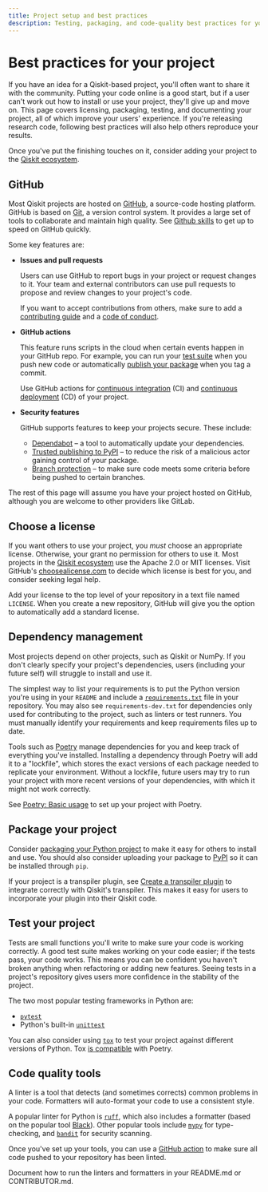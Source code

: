 ```yaml
---
title: Project setup and best practices
description: Testing, packaging, and code-quality best practices for your Python project.
---
```


# Best practices for your project

If you have an idea for a Qiskit-based project, you'll often want to share it
with the community. Putting your code online is a good start, but if a user
can't work out how to install or use your project, they'll give up and move on.
This page covers licensing, packaging, testing, and documenting your project,
all of which improve your users' experience. If you're releasing research code,
following best practices will also help others reproduce your results.

Once you've put the finishing touches on it, consider adding your project to the [Qiskit
ecosystem](https://www.ibm.com/quantum/ecosystem).

## GitHub

Most Qiskit projects are hosted on [GitHub](https://github.com/), a source-code
hosting platform. GitHub is based on [Git](https://git-scm.com/), a version
control system. It provides a large set of tools to collaborate and
maintain high quality. See [Github
skills](https://skills.github.com/) to get up to speed on GitHub quickly.

Some key features are:

* **Issues and pull requests**

  Users can use GitHub to report bugs in your project or request changes to it.
  Your team and external contributors can use pull requests to propose and
  review changes to your project's code.

  If you want to accept contributions from others, make sure to add a
  [contributing
  guide](https://docs.github.com/en/communities/setting-up-your-project-for-healthy-contributions/setting-guidelines-for-repository-contributors)
  and a [code of
  conduct](https://docs.github.com/en/communities/setting-up-your-project-for-healthy-contributions/adding-a-code-of-conduct-to-your-project).

* **GitHub actions**

  This feature runs scripts in the cloud when certain events happen in your
  GitHub repo. For example, you can run your [test suite](#test-your-project)
  when you push new code or automatically [publish your
  package](#package-your-project) when you tag a commit.

  Use GitHub actions for [continuous
  integration](https://www.atlassian.com/continuous-delivery/continuous-integration)
  (CI) and [continuous
  deployment](https://www.ibm.com/topics/continuous-deployment) (CD) of your
  project.

* **Security features**

  GitHub supports features to keep your projects secure. These include:

  * [Dependabot](https://docs.github.com/en/code-security/dependabot/dependabot-security-updates/configuring-dependabot-security-updates)
    – a tool to automatically update your dependencies.
  * [Trusted publishing to PyPI](https://docs.pypi.org/trusted-publishers/) –
    to reduce the risk of a malicious actor gaining control of your package.
  * [Branch
    protection](https://docs.github.com/en/repositories/configuring-branches-and-merges-in-your-repository/managing-protected-branches/about-protected-branches)
    – to make sure code meets some criteria before being pushed to certain
    branches.

The rest of this page will assume you have your project hosted on GitHub, although
you are welcome to other providers like GitLab.

## Choose a license

If you want others to use your project, you *must* choose an appropriate
license. Otherwise, your grant no permission for others to use it. Most
projects in the [Qiskit ecosystem](https://www.ibm.com/quantum/ecosystem) use
the Apache 2.0 or MIT licenses. Visit GitHub's
[choosealicense.com](https://choosealicense.com) to decide which license is
best for you, and consider seeking legal help.

Add your license to the top level of your repository in a text file named
`LICENSE`. When you create a new repository, GitHub will give you the option to
automatically add a standard license.

## Dependency management

Most projects depend on other projects, such as Qiskit or NumPy. If you don't
clearly specify your project's dependencies, users (including your future self)
will struggle to install and use it.

The simplest way to list your requirements is to put the Python version you're
using in your `README` and include a
[`requirements.txt`](https://pip.pypa.io/en/stable/reference/requirements-file-format/)
file in your repository. You may also see `requirements-dev.txt` for
dependencies only used for contributing to the project, such as linters or test
runners. You must manually identify your requirements and keep requirements
files up to date.

Tools such as [Poetry](https://python-poetry.org/) manage dependencies for you
and keep track of everything you've installed. Installing a dependency through
Poetry will add it to a "lockfile", which stores the exact versions of each
package needed to replicate your environment. Without a lockfile, future users
may try to run your project with more recent versions of your dependencies,
with which it might not work correctly.

See [Poetry: Basic usage](https://python-poetry.org/docs/basic-usage/) to set
up your project with Poetry.

## Package your project

Consider [packaging your Python
project](https://packaging.python.org/en/latest/tutorials/packaging-projects/)
to make it easy for others to install and use. You should also consider
uploading your package to [PyPI](https://pypi.org/) so it can be installed
through `pip`.

If your project is a transpiler plugin, see [Create a transpiler
plugin](/guides/create-transpiler-plugin) to integrate correctly with Qiskit's
transpiler. This makes it easy for users to incorporate your plugin into their
Qiskit code.

## Test your project

Tests are small functions you'll write to make sure your code is working
correctly. A good test suite makes working on your code easier; if the tests
pass, your code works. This means you can be confident you haven't broken
anything when refactoring or adding new features. Seeing tests in a project's
repository gives users more confidence in the stability of the project.

The two most popular testing frameworks in Python are:
* [`pytest`](https://docs.pytest.org/en/stable/)
* Python's built-in [`unittest`](https://docs.python.org/3/library/unittest.html)

You can also consider using [`tox`](https://tox.wiki/en/4.18.0/) to test your
project against different versions of Python. Tox [is compatible](https://python-poetry.org/docs/faq/#is-tox-supported) with Poetry.

## Code quality tools

A linter is a tool that detects (and sometimes corrects) common problems in
your code. Formatters will auto-format your code to use a consistent style.

A popular linter for Python is
[`ruff`](https://docs.astral.sh/ruff/), which also
includes a formatter (based on the popular tool [Black](https://black.readthedocs.io/en/stable/)).
Other popular tools include
[`mypy`](https://www.mypy-lang.org/) for type-checking, and
[`bandit`](https://bandit.readthedocs.io/en/latest/) for security scanning.

Once you've set up your tools, you can use a [GitHub action](#github) to make
sure all code pushed to your repository has been linted.

Document how to run the linters and formatters in your README.md or CONTRIBUTOR.md.
